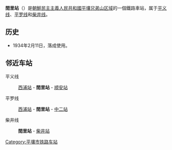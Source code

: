 {{unreferenced|time=2015-01-10T15:09:06+00:00}}
{{noteTA
|1=zh-hans:间里站; zh-hant:間里站;}}
{{朝鮮半島車站資訊
|公司色 = red
|文字色 = 
|站名 = 間里站
|圖片 = No free image-zh.png
|pxl = 
|圖片說明 =
|前一站1 = [[西浦站_(平壤市)|西浦]]
|前一站距離1 = 8.0
|後一站距離1 = 6.1
|後一站1 = [[顺安站_(平壤市)|顺安]]
|所屬路線1 = [[平义线|平义线]]
|距離1 = 19.1
|起點站1 = [[平壤站|平壤]]
|前一站2 = [[西浦站_(平壤市)|西浦]]
|前一站距離2 = 8.0
|後一站距離2 = 8.2
|後一站2 = [[中二站|中二]]
|所屬路線2 = [[平罗线|平罗线]]
|距離2 = 19.1
|起點站2 = [[平壤站|平壤]]
|前一站3 = 
|前一站距離3 = 
|後一站距離3 = 8.0
|後一站3 = [[柴井站|柴井]]
|所屬路線3 = [[柴井线|柴井线]]
|距離3 = 0.0
|起點站3 = 間里
|諺文 = 간리역
|朝鮮漢字 = 間里驛
|文觀部式 = Gan-ri-yeok
|馬-賴式 = Kan-ri-yŏk
|副站名 = 
|車站編號 = 
|停站路線數 = 
|所屬公司 = [[朝鮮民主主義人民共和國鐵道省|朝鮮民主主義人民共和國鐵道省]]
|所在地 =[[平壤|平壤]][[兄弟山区域|兄弟山区域]]
|車站構造 = 地面车站
|月台配置 = 
|啟用年月日 =1934年2月11日
|廢站年月日 = 
|上下車人次 = 
|統計年度 = 
|轉車 = 
|備註 = 
|全寬備註 = 
}}

'''間里站'''（{{kor|名=北|諺=간리역|漢=間里驛|羅=Kan-ri yŏk|f=y}}）是[[朝鮮民主主義人民共和國|朝鮮民主主義人民共和國]][[平壤|平壤]][[兄弟山区域|兄弟山区域]]的一個鐵路車站，属于[[平义线|平义线]]、[[平罗线|平罗线]]和[[柴井线|柴井线]]。

==历史==
*1934年2月11日，落成使用。

==邻近车站==
平义线
:[[西浦站_(平壤市)|西浦站]] - '''間里站''' - [[顺安站_(平壤市)|顺安站]]
平罗线
:[[西浦站_(平壤市)|西浦站]] - '''間里站''' - [[中二站|中二站]]
柴井线
:'''間里站''' - [[柴井站|柴井站]]

{{朝鲜铁路小作品}}

{{平义线}}
{{平罗线}}
{{柴井线}}

[[Category:平壤市铁路车站|Category:平壤市铁路车站]]